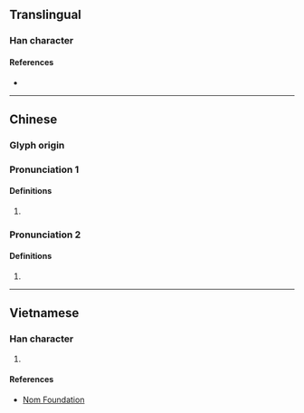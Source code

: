 {{character info/new}}
==Translingual==

===Han character===
{{Han char|rn=64|rad=手|as=07|sn=11|four=39502|canj=EHQ|ids=⿱沙手}}

====References====
* {{Han ref|kx=0431.310|dkj=12096|dj=0781.030|hdz=31877.100|uh=6332|ud=25394|bh=D566|bd=54630}}

----

==Chinese==
{{zh-forms}}

===Glyph origin===
{{Han etym}}

<!--
|c=saa1
-->{{attention|zh}}

===Pronunciation 1===
{{zh-pron
|m=suō,sa
|c=so1
|mc=y
|oc=y
}}

====Definitions====
{{zh-hanzi}}

# {{zh-used in|摩挲|tr=-}}

===Pronunciation 2===
{{zh-pron
|m=sha
}}

====Definitions====
{{zh-hanzi}}

# {{zh-used in|挓挲}}

----

==Vietnamese==

===Han character===
{{vi-hantu|sa|rs=手07}}

# {{defn|lang=vi|sort=手07}}

====References====
* [http://nomfoundation.org/common/nom_details.php?codepoint=6332 Nom Foundation]